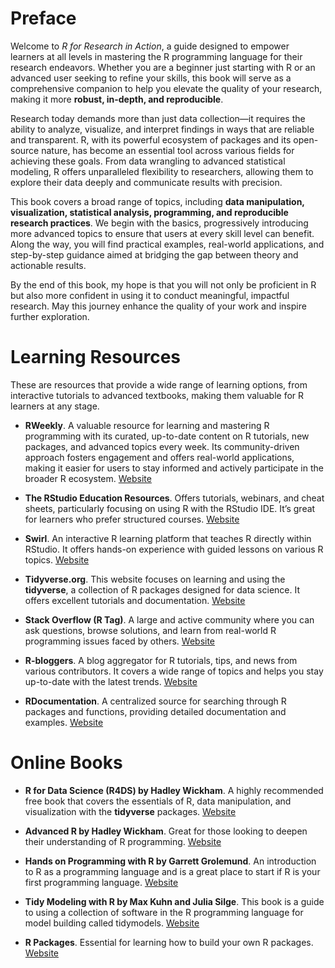 # Preface {.unnumbered}

Welcome to *R for Research in Action*, a guide designed to empower learners at all levels in mastering the R programming language for their research endeavors. Whether you are a beginner just starting with R or an advanced user seeking to refine your skills, this book will serve as a comprehensive companion to help you elevate the quality of your research, making it more **robust, in-depth, and reproducible**.

Research today demands more than just data collection—it requires the ability to analyze, visualize, and interpret findings in ways that are reliable and transparent. R, with its powerful ecosystem of packages and its open-source nature, has become an essential tool across various fields for achieving these goals. From data wrangling to advanced statistical modeling, R offers unparalleled flexibility to researchers, allowing them to explore their data deeply and communicate results with precision.

This book covers a broad range of topics, including **data manipulation, visualization, statistical analysis, programming, and reproducible research practices**. We begin with the basics, progressively introducing more advanced topics to ensure that users at every skill level can benefit. Along the way, you will find practical examples, real-world applications, and step-by-step guidance aimed at bridging the gap between theory and actionable results.

By the end of this book, my hope is that you will not only be proficient in R but also more confident in using it to conduct meaningful, impactful research. May this journey enhance the quality of your work and inspire further exploration.

# Learning Resources

These are resources that provide a wide range of learning options, from interactive tutorials to advanced textbooks, making them valuable for R learners at any stage.

-   **RWeekly**. A valuable resource for learning and mastering R programming with its curated, up-to-date content on R tutorials, new packages, and advanced topics every week. Its community-driven approach fosters engagement and offers real-world applications, making it easier for users to stay informed and actively participate in the broader R ecosystem. [Website](https://rweekly.org/)

-   **The RStudio Education Resources**. Offers tutorials, webinars, and cheat sheets, particularly focusing on using R with the RStudio IDE. It’s great for learners who prefer structured courses. [Website](https://education.rstudio.com/)

-   **Swirl**. An interactive R learning platform that teaches R directly within RStudio. It offers hands-on experience with guided lessons on various R topics. [Website](https://swirlstats.com/)

-   **Tidyverse.org**. This website focuses on learning and using the **tidyverse**, a collection of R packages designed for data science. It offers excellent tutorials and documentation. [Website](https://www.tidyverse.org/)

-   **Stack Overflow (R Tag)**. A large and active community where you can ask questions, browse solutions, and learn from real-world R programming issues faced by others. [Website](https://stackoverflow.com/questions/tagged/r)

-   **R-bloggers**. A blog aggregator for R tutorials, tips, and news from various contributors. It covers a wide range of topics and helps you stay up-to-date with the latest trends. [Website](https://www.r-bloggers.com/)

-   **RDocumentation**. A centralized source for searching through R packages and functions, providing detailed documentation and examples. [Website](https://www.rdocumentation.org/)

# Online Books

-   **R for Data Science (R4DS) by Hadley Wickham**. A highly recommended free book that covers the essentials of R, data manipulation, and visualization with the **tidyverse** packages. [Website](https://r4ds.had.co.nz/)

-   **Advanced R by Hadley Wickham**. Great for those looking to deepen their understanding of R programming. [Website](https://adv-r.hadley.nz/) 

-   **Hands on Programming with R by Garrett Grolemund**. An  introduction to R as a programming language and is a great place to start if R is your first programming language. [Website](https://rstudio-education.github.io/hopr/)

-   **Tidy Modeling with R by Max Kuhn and Julia Silge**. This book is a guide to using a collection of software in the R programming language for model building called tidymodels. [Website](https://www.tmwr.org/)

-   **R Packages**. Essential for learning how to build your own R packages. [Website](https://r-pkgs.org/)